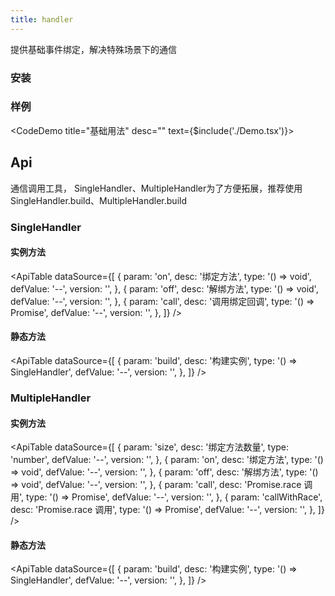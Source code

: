 ---
title: handler
---

提供基础事件绑定，解决特殊场景下的通信


### 安装

<ImportTabs name="@jelper/handler" />

### 样例


<CodeDemo title="基础用法" desc="" text={$include('./Demo.tsx')}><Demo /></CodeDemo>

## Api

通信调用工具， SingleHandler、MultipleHandler为了方便拓展，推荐使用 SingleHandler.build、MultipleHandler.build

### SingleHandler

#### 实例方法

<ApiTable
  dataSource={[
    {
      param: 'on',
      desc: '绑定方法',
      type: '() => void',
      defValue: '--',
      version: '',
    },
    {
      param: 'off',
      desc: '解绑方法',
      type: '() => void',
      defValue: '--',
      version: '',
    },
    {
      param: 'call',
      desc: '调用绑定回调',
      type: '() => Promise',
      defValue: '--',
      version: '',
    },
  ]}
/>

#### 静态方法

<ApiTable
  dataSource={[
    {
      param: 'build',
      desc: '构建实例',
      type: '() => SingleHandler',
      defValue: '--',
      version: '',
    },
  ]}
/>

### MultipleHandler

#### 实例方法

<ApiTable
  dataSource={[
    {
      param: 'size',
      desc: '绑定方法数量',
      type: 'number',
      defValue: '--',
      version: '',
    },
    {
      param: 'on',
      desc: '绑定方法',
      type: '() => void',
      defValue: '--',
      version: '',
    },
    {
      param: 'off',
      desc: '解绑方法',
      type: '() => void',
      defValue: '--',
      version: '',
    },
    {
      param: 'call',
      desc: 'Promise.race 调用',
      type: '() => Promise',
      defValue: '--',
      version: '',
    },
    {
      param: 'callWithRace',
      desc: 'Promise.race 调用',
      type: '() => Promise',
      defValue: '--',
      version: '',
    },
  ]}
/>

#### 静态方法

<ApiTable
  dataSource={[
    {
      param: 'build',
      desc: '构建实例',
      type: '() => SingleHandler',
      defValue: '--',
      version: '',
    },
  ]}
/>
